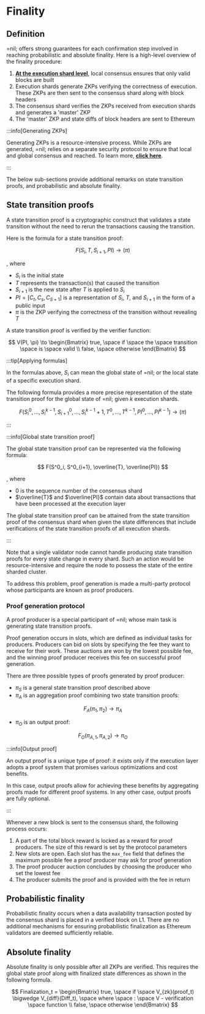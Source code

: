 # Finality

## Definition

=nil; offers strong guarantees for each confirmation step involved in reaching probabilistic and absolute finality. Here is a high-level overview of the finality procedure:

1. [**At the execution shard level**](./shards-parallel-execution#state-consensus-checks), local consensus ensures that only valid blocks are built
2. Execution shards generate ZKPs verifying the correctness of execution. These ZKPs are then sent to the consensus shard along with block headers
3. The consensus shard verifies the ZKPs received from execution shards and generates a 'master' ZKP
4. The 'master' ZKP and state diffs of block headers are sent to Ethereum

:::info[Generating ZKPs]

Generating ZKPs is a resource-intensive process. While ZKPs are generated, =nil; relies on a separate security protocol to ensure that local and global consensus and reached. To learn more, [**click here**](./shards-parallel-execution#consensus-shard).

:::

The below sub-sections provide additional remarks on state transition proofs, and probabilistic and absolute finality.

## State transition proofs

A state transition proof is a cryptographic construct that validates a state transition without the need to rerun the transactions causing the transition. 

Here is the formula for a state transition proof:

$$
F(S_i, T, S_{i+1}, PI) \to (\pi) 
$$

, where

* $S_i$ is the initial state
* $T$ represents the transaction(s) that caused the transition
* $S_{i+1}$ is the new state after $T$ is applied to $S_i$
* $PI = [C_t, C_s, C_{S+1}]$ is a representation of $S_i$, $T$, and $S_{i+1}$ in the form of a public input 
* $\pi$ is the ZKP verifying the correctness of the transition without revealing $T$

A state transition proof is verified by the verifier function:

$$
V(PI, \pi) \to \begin{Bmatrix} true, \space if \space the \space transition \space is \space valid \\ false, \space otherwise \end{Bmatrix}
$$

:::tip[Applying formulas]

In the formulas above, $S_i$ can mean the global state of =nil; or the local state of a specific execution shard.

The following formula provides a more precise representation of the state transition proof for the global state of =nil; given $k$ execution shards.

$$
F(S^0_i, ..., S^{k-1}_i, S^0_{i+1}, ..., S^{k-1}_i+1, T^0, ..., T^{k-1}, PI^0, ..., PI^{k-1}) \to (\pi)
$$

:::

:::info[Global state transition proof]

The global state transition proof can be represented via the following formula:

$$
F(S^0_i, S^0_{i+1}, \overline{T}, \overline{PI})
$$

, where

* $0$ is the sequence number of the consensus shard
* $\overline{T}$ and $\overline{PI}$ contain data about transactions that have been processed at the execution layer

The global state transition proof can be attained from the state transition proof of the consensus shard when given the state differences that include verifications of the state transition proofs of all execution shards.

:::

Note that a single validator node cannot handle producing state transition proofs for every state change in every shard. Such an action would be resource-intensive and require the node to possess the state of the entire sharded cluster.

To address this problem, proof generation is made a multi-party protocol whose participants are known as proof producers.

### Proof generation protocol

A proof producer is a special participant of =nil; whose main task is generating state transition proofs.

Proof generation occurs in slots, which are defined as individual tasks for producers. Producers can bid on slots by specifying the fee they want to receive for their work. These auctions are won by the lowest possible fee, and the winning proof producer receives this fee on successful proof generation.

There are three possible types of proofs generated by proof producer:

* $\pi_S$ is a general state transition proof described above
* $\pi_A$ is an aggregation proof combining two state transition proofs:

$$
F_A(\pi_1, \pi_2) \to \pi_A
$$

* $\pi_O$ is an output proof:

$$
F_O(\pi_{A, 1}, \pi_{A, 2}) \to \pi_O
$$

:::info[Output proof]

An output proof is a unique type of proof: it exists only if the execution layer adopts a proof system that promises various optimizations and cost benefits.

In this case, output proofs allow for achieving these benefits by aggregating proofs made for different proof systems. In any other case, output proofs are fully optional.

:::

Whenever a new block is sent to the consensus shard, the following process occurs:

1. A part of the total block reward is locked as a reward for proof producers. The size of this reward is set by the protocol parameters
2. New slots are open. Each slot has the `max_fee` field that defines the maximum possible fee a proof producer may ask for proof generation
3. The proof producer auction concludes by choosing the producer who set the lowest fee
4. The producer submits the proof and is provided with the fee in return

## Probabilistic finality

Probabilistic finality occurs when a data availability transaction posted by the consensus shard is placed in a verified block on L1. There are no additional mechanisms for ensuring probabilistic finalization as Ethereum validators are deemed sufficiently reliable.

## Absolute finality

Absolute finality is only possible after all ZKPs are verified. This requires the global state proof along with finalized state differences as shown in the following formula.

$$
Finalization_t = \begin{Bmatrix} true, \space if \space V_{zk}(proof_t) \bigwedge V_{diff}(Diff_t), \space where \space : \space V - verification \space function \\ false, \space otherwise \end{Bmatrix}
$$

